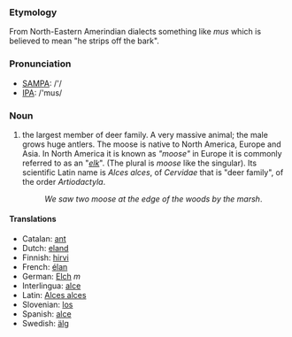 === Etymology ===
From North-Eastern Amerindian dialects something like ''mus'' which is believed to mean "he strips off the bark".

===Pronunciation===
*[[w:SAMPA|SAMPA]]: /'/
*[[w:IPA|IPA]]: /'mus/

=== Noun ===
#the largest member of deer family. A very massive animal; the male grows huge antlers. The moose is native to North America, Europe and Asia. In North America it is known as ''"moose"'' in Europe it is commonly referred to as an "''[[elk]]''". (The plural is ''moose'' like the singular). Its scientific Latin name is ''Alces alces'', of ''Cervidae'' that is "deer family", of the order ''Artiodactyla''.
#:''We saw two moose at the edge of the woods by the marsh''. 

==== Translations ====
*Catalan: [[ant]]
*Dutch: [[eland]]
*Finnish: [[hirvi]]
*French: [[élan]]
*German: [[Elch]] ''m''
*Interlingua: [[alce]]
*Latin: [[Alces alces]]
*Slovenian: [[los]]
*Spanish: [[alce]]
*Swedish: [[älg]]